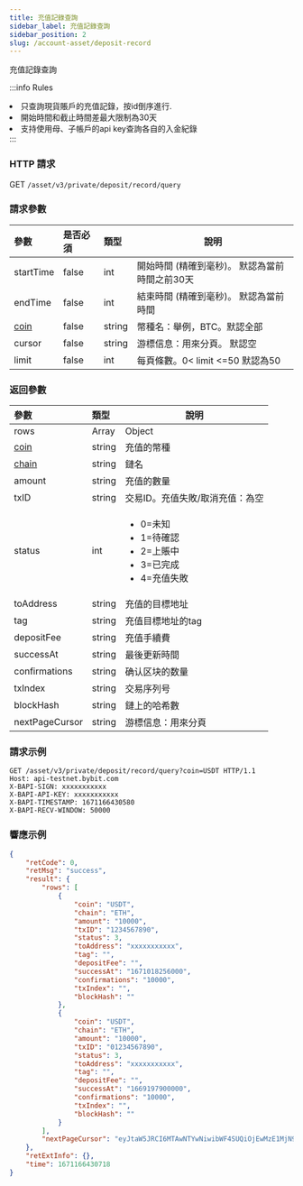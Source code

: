 ```yaml
---
title: 充值記錄查詢
sidebar_label: 充值記錄查詢
sidebar_position: 2
slug: /account-asset/deposit-record
---
```

充值記錄查詢

:::info Rules
<li>只查詢現貨賬戶的充值記錄，按id倒序進行.</li>
<li>開始時間和截止時間差最大限制為30天</li>
<li>支持使用母、子帳戶的api key查詢各自的入金紀錄</li>
:::

### HTTP 請求
GET `/asset/v3/private/deposit/record/query`

### 請求參數
| 參數 | 是否必須 | 類型 | 說明|
|:----- |:-------|:-----|------ |
|startTime |false |int |開始時間 (精確到毫秒)。 默認為當前時間之前30天 |
|endTime |false |int |結束時間 (精確到毫秒)。 默認為當前時間 |
|[coin](../enum#coin) |false |string |幣種名：舉例，BTC。默認全部 |
|cursor |false |string |游標信息：用來分頁。 默認空|
|limit |false |int |每頁條數。0< limit <=50 默認為50|

### 返回參數
| 參數 | 類型 | 說明|
|:----- |:-----|----- |
|rows|Array|Object|
|[coin](../enum#coin)|string |充值的幣種 |
|[chain](../enum#chain)|string|鏈名|
|amount|string|充值的數量|
|txID|string|交易ID。充值失敗/取消充值：為空|
|status|int|<ul><li>0=未知</li><li>1=待確認</li><li>2=上賬中</li><li>3=已完成</li><li>4=充值失敗</li></ul>|
|toAddress|string|充值的目標地址|
|tag|string|充值目標地址的tag|
|depositFee|string|充值手續費|
|successAt|string|最後更新時間|
|confirmations|string|确认区块的数量|
|txIndex|string|交易序列号|
|blockHash|string|鏈上的哈希數|
|nextPageCursor|string|游標信息：用來分頁|


### 請求示例

<Tabs>
<TabItem value="console" label="Console">

```http
GET /asset/v3/private/deposit/record/query?coin=USDT HTTP/1.1
Host: api-testnet.bybit.com
X-BAPI-SIGN: xxxxxxxxxxx
X-BAPI-API-KEY: xxxxxxxxxxx
X-BAPI-TIMESTAMP: 1671166430580
X-BAPI-RECV-WINDOW: 50000
```

</TabItem>
</Tabs>

### 響應示例

<Tabs>
<TabItem value="js linear" label="assets">

```json
{
    "retCode": 0,
    "retMsg": "success",
    "result": {
        "rows": [
            {
                "coin": "USDT",
                "chain": "ETH",
                "amount": "10000",
                "txID": "1234567890",
                "status": 3,
                "toAddress": "xxxxxxxxxxx",
                "tag": "",
                "depositFee": "",
                "successAt": "1671018256000",
                "confirmations": "10000",
                "txIndex": "",
                "blockHash": ""
            },
            {
                "coin": "USDT",
                "chain": "ETH",
                "amount": "10000",
                "txID": "01234567890",
                "status": 3,
                "toAddress": "xxxxxxxxxxx",
                "tag": "",
                "depositFee": "",
                "successAt": "1669197900000",
                "confirmations": "10000",
                "txIndex": "",
                "blockHash": ""
            }
        ],
        "nextPageCursor": "eyJtaW5JRCI6MTAwNTYwNiwibWF4SUQiOjEwMzE1MjN9"
    },
    "retExtInfo": {},
    "time": 1671166430718
}
```
</TabItem>
</Tabs>
